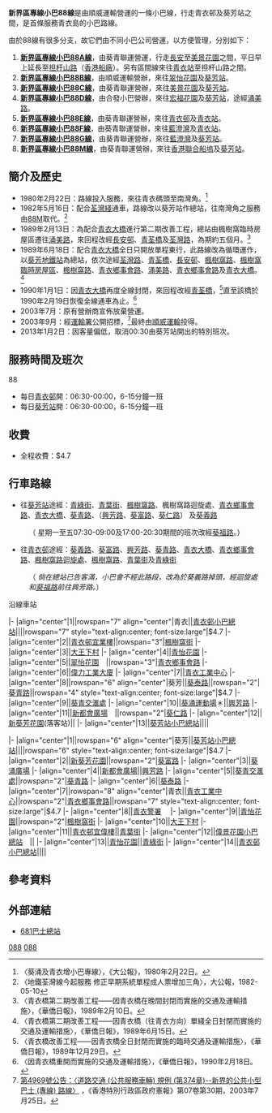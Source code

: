 {{公共汽車路線資訊
|路線名稱=新界區專線小巴88線
|代表圖像=NTMinibus88 VC6991.jpg
|代表圖像二=NTMinibus88 KJ7150.jpg
|經營者=順威運輸
|路線用車=[[豐田Coaster|豐田Coaster]]
|路綫資訊=
|起點站=[[青衣邨巴士總站|青衣邨]]
|途經地點=[[大王下村|大王下村]]、[[翠怡花園|翠怡花園]]
|去程途經地點=
|回程途經地點=
|終點站=[[葵芳站公共運輸交匯處|葵芳站]]
|路線性質=
|全程行駛里程=4.5公里
|單程行駛里程=
|全程行車時間=15分
|單程行車時間=
|服務時間=
|起點站服務時間=06:00-00:00
|終點站服務時間=06:00-00:00
|班次頻率=6-15分
|全程收費=$4.7
|分段收費站點=
|去程分段收費站點=
|回程分段收費站點=
|服務時間以外替代路線=
|主要競爭交通=[[九龍巴士44M線|九龍巴士44M線]]
|備註=
|走線圖=NTMinibus088 RtMap.png
}}
'''新界區專線小巴88線'''是由順威運輸營運的一條小巴線，行走青衣邨及葵芳站之間，是首條服務青衣島的小巴路線。

由於88線有很多分支，故它們由不同小巴公司營運，以方便管理，分別如下：
#'''[[新界區專線小巴88A線|新界區專線小巴88A線]]'''，由葵青聯運營運，行走[[長安巴士總站|長安]]至[[美景花園|美景花園]]之間，平日早上延長至[[担杆山路|担杆山路]]（[[香港船廠|香港船廠]]）。另有區間線來往[[青衣站|青衣站]]至担杆山路之間。
#'''[[新界區專線小巴88B線|新界區專線小巴88B線]]'''，由順威運輸營辦，來往[[翠怡花園|翠怡花園]]及[[葵芳站公共運輸交匯處|葵芳站]]。
#'''[[新界區專線小巴88C線|新界區專線小巴88C線]]'''，由葵青聯運營辦，來往[[美景花園|美景花園]]及[[葵芳站|葵芳站]]。
#'''[[新界區專線小巴88D線|新界區專線小巴88D線]]'''，由合發小巴營辦，來往[[宏福花園|宏福花園]]及[[葵芳站|葵芳站]]，途經[[涌美路|涌美路]]。
#'''[[新界區專線小巴88E線|新界區專線小巴88E線]]'''，由葵青聯運營辦，來往[[青衣邨|青衣邨]]及[[青衣站|青衣站]]。
#'''[[新界區專線小巴88F線|新界區專線小巴88F線]]'''，由葵青聯運營辦，來往[[藍澄灣|藍澄灣]]及[[青衣站|青衣站]]。
#'''[[新界區專線小巴88G線|新界區專線小巴88G線]]'''，由葵青聯運營辦，來往[[藍澄灣|藍澄灣]]及[[葵芳站|葵芳站]]。
#'''[[新界區專線小巴88M線|新界區專線小巴88M線]]'''，由葵青聯運營辦，來往[[香港聯合船塢|香港聯合船塢]]及[[葵芳站|葵芳站]]。

==簡介及歷史==
*1980年2月22日：路線投入服務，來往青衣碼頭至南灣角。<ref>〈葵涌及青衣增小巴專線〉，《大公報》，1980年2月22日。</ref>
*1982年5月16日：配合[[荃灣綫|荃灣綫]]通車，路線改以葵芳站作總站，往南灣角之服務由[[新界區專線小巴88M線|88M]]取代。<ref>〈地鐵荃灣線今起服務 修正早期系統單程成人票增加三角〉，大公報，1982-05-10</ref>
* 1989年2月13日：為配合[[青衣大橋|青衣大橋]]進行第二期改善工程，總站由楓樹窩臨時房屋區遷往[[涌美路|涌美路]]，來回程改經[[長安邨|長安邨]]、[[青荃橋|青荃橋]]及[[荃灣路|荃灣路]]，為期約五個月。<ref>〈青衣橋第二期改善工程——因青衣橋在晚間封閉而實施的交通及運輸措施〉，《華僑日報》，1989年2月10日。</ref>
* 1989年6月18日：配合[[青衣大橋|青衣大橋]]全日只開放單程東行，此路線改為循環運作，以[[葵芳站|葵芳地鐵站]]為總站，依次途經[[荃灣路|荃灣路]]、[[青荃橋|青荃橋]]、[[長安邨|長安邨]]、[[楓樹窩路|楓樹窩路]]、[[楓樹窩體育館|楓樹窩臨時房屋區]]、[[楓樹窩路|楓樹窩路]]、[[青衣鄉事會路|青衣鄉事會路]]、[[涌美路|涌美路]]、[[青衣鄉事會路|青衣鄉事會路]]及[[青衣大橋|青衣大橋]]。<ref name="Jun89">〈青衣橋第二期改善工程——因青衣橋（往青衣方向）單綫全日封閉而實施的交通及運輸措施〉，《華僑日報》，1989年6月15日。</ref>
* 1990年1月1日：因[[青衣大橋|青衣大橋]]再度全線封閉，來回程改經[[青荃橋|青荃橋]]，<ref>〈青衣橋改善工程——因青衣橋全日封閉而實施的臨時交通及運輸措施〉，《華僑日報》，1989年12月29日。</ref>直至該橋於1990年2月19日恢復全線通車為止。<ref>〈因青衣橋重開而實施的交通及運輸措施〉，《華僑日報》，1990年2月18日。</ref>
*2003年7月：原有營辦商宣佈放棄營運。
*2003年9月：經[[運輸署|運輸署]]公開招標，<ref>[http://www.gld.gov.hk/egazette/pdf/20030730/cgn200307304969.pdf 第4969號公告：〈道路交通 (公共服務車輛) 規例 (第374章)--新界的公共小型巴士 (專線) 路線〉] {{Wayback|url=http://www.gld.gov.hk/egazette/pdf/20030730/cgn200307304969.pdf |date=20200922230213 }}，《香港特別行政區政府憲報》第07卷第30期，2003年7月25日。</ref>最終由[[順威運輸|順威運輸]]投得。
*2013年1月2日：因客量偏低，取消00:30由葵芳站開出的特別班次。

==服務時間及班次==
;88
*每日[[青衣邨|青衣邨]]開：06:30-00:00，6-15分鐘一班
*每日[[葵芳站|葵芳站]]開：06:30-00:00，6-15分鐘一班

==收費==
*全程收費：$4.7
{{fare-remarks|6|fcs=Y}}

==行車路線==
*往[[葵芳站|葵芳站]]途經：[[青綠街|青綠街]]、[[青葉街|青葉街]]、[[楓樹窩路|楓樹窩路]]、楓樹窩路迴旋處、[[青衣鄉事會路|青衣鄉事會路]]、[[青衣大橋|青衣大橋]]、[[葵青路|葵青路]]、（[[興芳路|興芳路]]、[[葵富路|葵富路]]、[[葵仁路|葵仁路]]）{{red|&}} 及[[葵義路|葵義路]]
:（{{red|&}} 星期一至五07:30-09:00及17:00-20:30期間的班次改經[[葵福路|葵福路]]。）
*往[[青衣邨|青衣邨]]途經：[[葵義路|葵義路]]、[[葵富路|葵富路]]{{red|&}}、[[興芳路|興芳路]]、[[葵青路|葵青路]]、[[青衣大橋|青衣大橋]]、[[青衣鄉事會路|青衣鄉事會路]]、[[楓樹窩路迴旋處|楓樹窩路迴旋處]]、[[楓樹窩路|楓樹窩路]]、[[青葉街|青葉街]]及[[青綠街|青綠街]]
:（{{red|&}} ''倘在總站已告客滿，小巴會不經此路段，改為於葵義路掉頭，經迴旋處和[[葵福路|葵福路]]前往興芳路。''）

;沿線車站
{{HkbuswalklistH
| type = 4
| bgcolor = #CCFFCC
| fontcolor = black
| routedata = 新界專綫小巴88線　[[青衣邨巴士總站|青衣邨]]→[[葵芳站公共運輸交匯處|葵芳站]]
| routecolor = green
}}
|-
|align="center"|1||rowspan="7" align="center"|青衣||[[青衣邨巴士總站|青衣邨小巴總站]]||||rowspan="7" style="text-align:center; font-size:large"|$4.7
|-
|align="center"|2||[[青衣邨|青衣邨宜業樓]]||rowspan="3"|[[楓樹窩街|楓樹窩街]]
|-
|align="center"|3||[[大王下村|大王下村]]
|-
|align="center"|4||[[青怡花園|青怡花園]]
|-
|align="center"|5||[[翠怡花園|翠怡花園]]　{{Textformat|bgcolor=green|color=white|青衣警署}}||rowspan="3"|[[青衣鄉事會路|青衣鄉事會路]]
|-
|align="center"|6||[[偉力工業大廈|偉力工業大廈]]
|-
|align="center"|7||[[青衣工業中心|青衣工業中心]]
{{Routemapbreak|colspan=5|[[青衣大橋|青衣大橋]]}}
|-
|align="center"|8||rowspan="6" align="center"|葵芳||[[葵泰路|葵泰路]]||rowspan="2"|[[葵青路|葵青路]]||rowspan="4" style="text-align:center; font-size:large"|$4.7
|-
|align="center"|9||[[葵青交滙處|葵青交滙處]]
|-
|align="center"|10||[[葵涌運動場|葵涌運動場]]＊||[[興芳路|興芳路]]
|-
|align="center"|11||[[新都會廣場|新都會廣場]]　{{Textformat/link|bgcolor=green|color=white|葵涌廣場}}||rowspan="2"|[[葵仁路|葵仁路]]
|-
|align="center"|12||[[新葵芳花園|新葵芳花園]](落客站)||
|-
|align="center"|13||[[葵芳站公共運輸交匯處|葵芳站小巴總站]]||||
{{HkbuswalklistF|2|圖例：＊星期一至五07:30-09:00及17:00-20:30班次，改經興芳路及葵福路直達葵芳站；假日除外}}

{{HkbuswalklistH
| type = 4
| bgcolor = #CCFFCC
| fontcolor = black
| routedata = 新界專綫小巴88線　[[葵芳站公共運輸交匯處|葵芳站]]→[[青衣邨巴士總站|青衣邨]]
| routecolor = green
}}
|-
|align="center"|1||rowspan="6" align="center"|葵芳||[[葵芳站公共運輸交匯處|葵芳站小巴總站]]||||rowspan="6" style="text-align:center; font-size:large"|$4.7
|-
|align="center"|2||[[新葵芳花園|新葵芳花園]]||rowspan="2"|[[葵富路|葵富路]]
|-
|align="center"|3||[[葵涌廣場|葵涌廣場]]
|-
|align="center"|4||[[新都會廣場|新都會廣場]]||[[興芳路|興芳路]]
|-
|align="center"|5||[[葵青交滙處|葵青交滙處]]||rowspan="2"|[[葵青路|葵青路]]
|-
|align="center"|6||[[葵泰路|葵泰路]]
{{Routemapbreak|colspan=5|[[青衣大橋|青衣大橋]]}}
|-
|align="center"|7||rowspan="8" align="center"|青衣||[[青衣工業中心|青衣工業中心]]||rowspan="2"|[[青衣鄉事會路|青衣鄉事會路]]||rowspan="7" style="text-align:center; font-size:large"|$4.7
|-
|align="center"|8||[[青衣警署|青衣警署]]　{{Textformat|bgcolor=green|color=white|翠怡花園}}
|-
|align="center"|9||[[青怡花園|青怡花園]]||rowspan="2"|[[楓樹窩街|楓樹窩街]]
|-
|align="center"|10||[[大王下村|大王下村]]
|-
|align="center"|11||[[青衣邨|青衣邨宜偉樓]]||[[青葉街|青葉街]]
|-
|align="center"|12||[[偉景花園_(青衣)|偉景花園小巴總站]]　{{Textformat/link|bgcolor=green|color=white|聖公會青衣邨何澤芸小學}}||
|-
|align="center"|13||[[青怡花園|青怡花園]]||[[青綠街|青綠街]]
|-
|align="center"|14||[[青衣邨巴士總站|青衣邨小巴總站]]||||
{{HkbuswalklistF}}

==參考資料==
{{reflist}}

==外部連結==
*[https://web.archive.org/web/20080611145152/http://gmb.681busterminal.com/tc/gmb-nt-88.html 681巴士總站]

{{葵青區小巴路線列表}}

[[Category:新界區小巴路線|088]]
[[Category:葵青區小巴路線|088]]